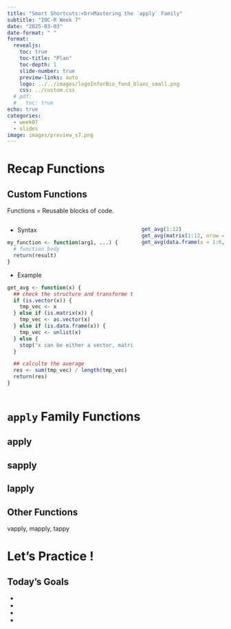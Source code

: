 ```yaml
---
title: "Smart Shortcuts:<br>Mastering the `apply` Family"
subtitle: "IOC-R Week 7"
date: "2025-03-03"
date-format: " "
format:
  revealjs: 
    toc: true
    toc-title: "Plan"
    toc-depth: 1
    slide-number: true
    preview-links: auto
    logo: ../../images/logoInforBio_fond_blanc_small.png
    css: ../custom.css
  # pdf:
  #   toc: true
echo: true
categories: 
  - week07
  - slides
image: images/preview_s7.png
---
```


# Recap Functions

## Custom Functions {.smaller}

Functions = Reusable blocks of code.

::: {.columns}
::: {.column}
- Syntax

```r
my_function <- function(arg1, ...) {
  # function body
  return(result)
}
```

- Example

```r
get_avg <- function(x) {
  ## check the structure and transforme the data to vector
  if (is.vector(x)) {
    tmp_vec <- x
  } else if (is.matrix(x)) {
    tmp_vec <- as.vector(x)
  } else if (is.data.frame(x)) {
    tmp_vec <- unlist(x)
  } else {
    stop("x can be either a vector, matrix or data frame")
  }

  ## calculte the average
  res <- sum(tmp_vec) / length(tmp_vec)
  return(res)
}
```

:::
::: {.column}

```r
get_avg(1:12)
get_avg(matrix(1:12, nrow = 3))
get_avg(data.frame(x = 1:6, y = 7:12))
```

:::
:::



# `apply` Family Functions

## apply

## sapply

## lapply

## Other Functions

vapply, mapply, tappy

# Let's Practice !

## Today's Goals

- 
- 
- 
- 
